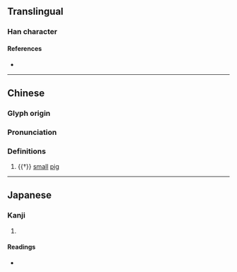 {{character info}}
==Translingual==

===Han character===
{{Han char|rn=94|rad=犬|as=10|sn=13|four=|canj=KHBAC|ids=⿰犭冥}}

====References====
* {{Han ref|kx=0716.140|dkj=20579|dj=1128.060|hdz=21364.040|uh=733D|ud=29501}}

----

==Chinese==
{{zh-forms}}

===Glyph origin===
{{Han etym}}

===Pronunciation===
{{zh-pron
|m=míng
|mc=y
|oc=y
|cat=n
}}

===Definitions===
{{zh-hanzi}}

# {{†}} [[small]] [[pig]]

----

==Japanese==

===Kanji===
{{ja-kanji|grade=|rs=犬10}}

# {{rfdef|ja|sort=犬10}}

====Readings====
* {{ja-readings|on=[[べい]] (bei), [[みょう]] (myō), [[めい]] (mei)|kun=|nanori=}}